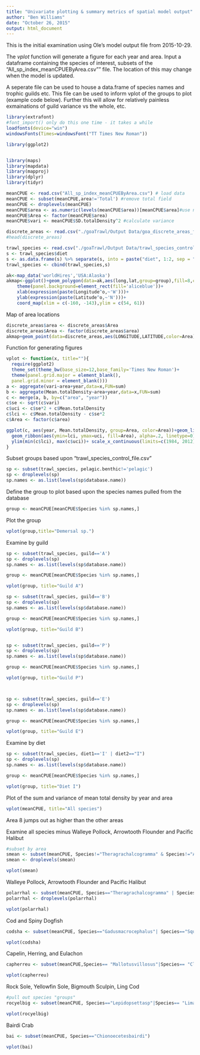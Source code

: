 ```yaml
---
title: "Univariate plotting & summary metrics of spatial model output"
author: "Ben Williams"
date: "October 26, 2015"
output: html_document
---
```

This is the initial examination using Ole's model output file from 2015-10-29.

The *vplot* function will generate a figure for each year and area. Input a dataframe containing the species of interest, subsets of the "All_sp_index_meanCPUEByArea.csv"" file. The location of this may change when the model is updated.

A seperate file can be used to house a data.frame of species names and trophic guilds etc. This file can be used to inform vplot of the groups to plot (example code below). Further this will allow for relatively painless exmainations of guild variance vs the whole, etc.

```r
library(extrafont)
#font_import() only do this one time - it takes a while
loadfonts(device="win")
windowsFonts(Times=windowsFont("TT Times New Roman"))

library(ggplot2)


library(maps)
library(mapdata)
library(mapproj)
library(dplyr)
library(tidyr)
```

```r
meanCPUE <- read.csv("All_sp_index_meanCPUEByArea.csv") # load data
meanCPUE <- subset(meanCPUE,area!='Total') #remove total field
meanCPUE <- droplevels(meanCPUE) 
meanCPUE$area <- as.numeric(levels(meanCPUE$area))[meanCPUE$area]#use numeric/factor conventions
meanCPUE$Area <- factor(meanCPUE$area)
meanCPUE$vari <- meanCPUE$SD.totalDensity^2 #calculate variance

discrete_areas <- read.csv("./goaTrawl/Output Data/goa_discrete_areas_for_comparison(50_to_150m).csv")
#head(discrete_areas)

trawl_species <- read.csv("./goaTrawl/Output Data/trawl_species_control_file.csv")
s <- trawl_species$diet
s <- as.data.frame(s) %>% separate(s, into = paste("diet", 1:2, sep = ""))
trawl_species <- cbind(trawl_species,s)
```

```r
ak<-map_data('worldHires','USA:Alaska')
akmap<-ggplot()+geom_polygon(data=ak,aes(long,lat,group=group),fill=8,color="black")+
    theme(panel.background=element_rect(fill='aliceblue'))+
    xlab(expression(paste(Longitude^o,~'W')))+
    ylab(expression(paste(Latitude^o,~'N')))+
    coord_map(xlim = c(-160, -143),ylim = c(54, 61))
```

Map of area locations

```r
discrete_areas$area <- discrete_areas$Area
discrete_areas$Area <- factor(discrete_areas$area)
akmap+geom_point(data=discrete_areas,aes(LONGITUDE,LATITUDE,color=Area))
```

Function for generating figures

```r

vplot <- function(x, title=""){
  require(ggplot2)
  theme_set(theme_bw(base_size=12,base_family='Times New Roman')+ 
  theme(panel.grid.major = element_blank(),
  panel.grid.minor = element_blank()))
a <- aggregate(vari~area+year,data=x,FUN=sum)
b <- aggregate(Mean.totalDensity~area+year,data=x,FUN=sum)
c <- merge(a, b, by=c("area", "year"))
c$se <- sqrt(c$vari)
c$uci <- c$se*2 + c$Mean.totalDensity
c$lci <- c$Mean.totalDensity - c$se*2
c$Area <- factor(c$area)

ggplot(c, aes(year, Mean.totalDensity, group=Area, color=Area))+geom_line()+
  geom_ribbon(aes(ymin=lci, ymax=uci, fill=Area), alpha=.2, linetype=0)+
  ylim(min(c$lci), max(c$uci))+ scale_x_continuous(limits=c(1984, 2012), breaks=seq(1984,2012,2))+ggtitle(title)+xlab("Year")+ylab("Mean total density")
}
```

Subset groups based upon "trawl_species_control_file.csv"
```r
sp <- subset(trawl_species, pelagic.benthic!='pelagic')
sp <- droplevels(sp)
sp.names <- as.list(levels(sp$database.name))
```

Define the group to plot based upon the species names pulled from the database
```r
group <- meanCPUE[meanCPUE$Species %in% sp.names,]
```

Plot the group

```r
vplot(group,title="Demersal sp.")
```

Examine by guild
```r
sp <- subset(trawl_species, guild=='A')
sp <- droplevels(sp)
sp.names <- as.list(levels(sp$database.name))

group <- meanCPUE[meanCPUE$Species %in% sp.names,]

vplot(group, title="Guild A")

sp <- subset(trawl_species, guild=='B')
sp <- droplevels(sp)
sp.names <- as.list(levels(sp$database.name))

group <- meanCPUE[meanCPUE$Species %in% sp.names,]

vplot(group, title="Guild B")


sp <- subset(trawl_species, guild=='P')
sp <- droplevels(sp)
sp.names <- as.list(levels(sp$database.name))

group <- meanCPUE[meanCPUE$Species %in% sp.names,]

vplot(group, title="Guild P")



sp <- subset(trawl_species, guild=='E')
sp <- droplevels(sp)
sp.names <- as.list(levels(sp$database.name))

group <- meanCPUE[meanCPUE$Species %in% sp.names,]

vplot(group, title="Guild E")

```

Examine by diet
```r
sp <- subset(trawl_species, diet1=='I' | diet2=="I")
sp <- droplevels(sp)
sp.names <- as.list(levels(sp$database.name))

group <- meanCPUE[meanCPUE$Species %in% sp.names,]

vplot(group, title="Diet I")

```

Plot of the sum and variance of mean total density by year and area
```r
vplot(meanCPUE, title="All species")
```

Area 8 jumps out as higher than the other areas


Examine all species minus Walleye Pollock, Arrowtooth Flounder and Pacific Halibut

```r
#subset by area
smean <- subset(meanCPUE, Species!="Theragrachalcogramma" & Species!="Atheresthesstomias"& Species!="Hippoglossoideselassodon")
smean <- droplevels(smean)

vplot(smean)
```


Walleye Pollock, Arrowtooth Flounder and Pacific Halibut

```r
polarrhal <- subset(meanCPUE, Species=="Theragrachalcogramma" | Species== "Atheresthesstomias" | Species!="Hippoglossoideselassodon" )
polarrhal <- droplevels(polarrhal)

vplot(polarrhal)
```

Cod and Spiny Dogfish

```r
codsha <- subset(meanCPUE, Species=="Gadusmacrocephalus"| Species=="Squalusacanthias")

vplot(codsha)
```

Capelin, Herring, and Eulachon

```r
capherreu <- subset(meanCPUE,Species== "Mallotusvillosus"|Species== "Clupeapallasi" | Species=="Thaleichthyspacificus")

vplot(capherreu)
```

Rock Sole, Yellowfin Sole, Bigmouth Sculpin, Ling Cod

```r
#pull out species "groups"
rocyelbig <- subset(meanCPUE, Species=="Lepidopsettasp"|Species== "Limandaaspera"|Species== "Hemitripterusbolini" | Species == "Ophiodonelongatus" |Species =="Dasycottussetiger" | Species=="Hemilepidotus Jordani")

vplot(rocyelbig)
```

Bairdi Crab

```r
bai <- subset(meanCPUE, Species=="Chionoecetesbairdi")

vplot(bai)
```
